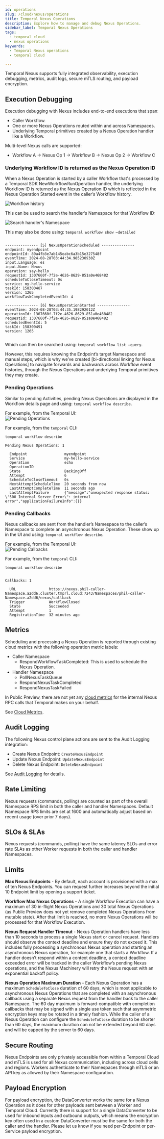 ```yaml
---
id: operations
slug: /cloud/nexus/operations
title: Temporal Nexus Operations
description: Explore how to manage and debug Nexus Operations. 
sidebar_label: Temporal Nexus Operations
tags:
  - temporal cloud
  - nexus operations
keywords:
  - Temporal Nexus operations
  - temporal cloud 

---
```

Temporal Nexus supports fully integrated observability, execution debugging, metrics, audit logs, secure mTLS routing, and payload encryption.

## Execution Debugging

Execution debugging with Nexus includes end-to-end executions that span:

* Caller Workflow.  
* One or more Nexus Operations routed within and across Namespaces.  
* Underlying Temporal primitives created by a Nexus Operation handler like a Workflow.

Multi-level Nexus calls are supported:

* Workflow A → Nexus Op 1 → Workflow B → Nexus Op 2 → Workflow C

### Underlying Workflow ID is returned as the Nexus Operation ID

When a Nexus Operation is started by a caller Workflow that's processed by a Temporal SDK NewWorkflowRunOperation handler, the underlying Workflow ID is returned as the Nexus Operation ID which is reflected in the Nexus Operation Started event in the caller’s Workflow history.  

![Workflow history](/img/nexus/nexus-operations-ui.png)

This can be used to search the handler’s Namespace for that Workflow ID: 

![Search handler's Namespace](/img/nexus/nexus-operations-ui-search-handler.png)

This may also be done using: `temporal workflow show –detailed`

```

--------------- [5] NexusOperationScheduled ---------------
endpoint: myendpoint
endpointId: 80a4fb3e7ab145eabc6a3b15e327548f
eventTime: 2024-08-28T03:44:34.985230930Z
input.Language: es
input.Name: Nexus
operation: say-hello
requestId: 1307660f-7f2e-4626-8629-851a0e468482
scheduleToCloseTimeout: 0s
service: my-hello-service
taskId: 158300487
version: 1265
workflowTaskCompletedEventId: 4

--------------- [6] NexusOperationStarted ---------------
eventTime: 2024-08-28T03:44:35.198292012Z
operationId: 1307660f-7f2e-4626-8629-851a0e468482
requestId: 1307660f-7f2e-4626-8629-851a0e468482
scheduledEventId: 5
taskId: 158300491
version: 1265


```

Which can then be searched using: `temporal workflow list –query`.

However, this requires knowing the Endpoint’s target Namespace and manual steps, which is why we’ve created [bi-directional linking for Nexus Operations] to navigate forwards and backwards across Workflow event histories, through the Nexus Operations and underlying Temporal primitives they may create.

### Pending Operations

Similar to pending Activities, pending Nexus Operations are displayed in the Workflow details page and using: `temporal workflow describe`.

For example, from the Temporal UI:  
![Pending Operations](/img/nexus/pending-nexus-operations.png)

For example, from the `temporal` CLI:

```
temporal workflow describe

Pending Nexus Operations: 1

  Endpoint                 myendpoint
  Service                  my-hello-service
  Operation                echo
  OperationID
  State                    BackingOff
  Attempt                  6
  ScheduleToCloseTimeout   0s
  NextAttemptScheduleTime  20 seconds from now
  LastAttemptCompleteTime  11 seconds ago
  LastAttemptFailure       {"message":"unexpected response status: \"500 Internal Server Error\": internal error","applicationFailureInfo":{}}
```

### Pending Callbacks

Nexus callbacks are sent from the handler’s Namespace to the caller’s Namespace to complete an asynchronous Nexus Operation. 
These show up in the UI and using: `temporal workflow describe`.

For example, from the Temporal UI:  
![Pending Callbacks](/img/nexus/nexus-callback.png)

For example, from the `temporal` CLI:

```
temporal workflow describe


Callbacks: 1

  URL               https://nexus.phil-caller-Namespace.a2dd6.cluster.tmprl.cloud:7243/Namespaces/phil-caller-Namespace.a2dd6/nexus/callback
  Trigger           WorkflowClosed
  State             Succeeded
  Attempt           1
  RegistrationTime  32 minutes ago
```

## Metrics

Scheduling and processing a Nexus Operation is reported through existing cloud metrics with the following operation metric labels:

* Caller Namespace  
  * RespondWorkflowTaskCompleted: This is used to schedule the Nexus Operation.  
* Handler Namespace  
  * PollNexusTaskQueue  
  * RespondNexusTaskCompleted  
  * RespondNexusTaskFailed

In Public Preview, there are not yet any [cloud metrics](https://docs.temporal.io/production-deployment/cloud/metrics/reference) for the internal Nexus RPC calls that Temporal makes on your behalf.

See [Cloud Metrics](\#metrics).

## Audit Logging

The following Nexus control plane actions are sent to the Audit Logging integration:

* Create Nexus Endpoint: `CreateNexusEndpoint`  
* Update Nexus Endpoint: `UpdateNexusEndpoint`  
* Delete Nexus Endpoint: `DeleteNexusEndpoint`

See [Audit Logging](/cloud/audit-logging) for details.

## Rate Limiting

Nexus requests (commands, polling) are counted as part of the overall Namespace RPS limit in both the caller and handler Namespaces. 
Default Namespace RPS limits are set at 1600 and automatically adjust based on recent usage (over prior 7 days).

## SLOs & SLAs

Nexus requests (commands, polling) have the same latency SLOs and error rate SLAs as other Worker requests in both the caller and handler Namespaces.

## Limits

**Max Nexus Endpoints** \- By default, each account is provisioned with a max of ten Nexus Endpoints. You can request further increases beyond the initial 10 Endpoint limit by opening a support ticket.

**Workflow Max Nexus Operations** \- A single Workflow Execution can have a maximum of 30 in-flight Nexus Operations and 30 total Nexus Operations (as Public Preview does not yet remove completed Nexus Operations from mutable state). 
After that limit is reached, no more Nexus Operations will be processed for that Workflow Execution.

**Nexus Request Handler Timeout** \- Nexus Operation handlers have less than 10 seconds to process a single Nexus start or cancel request. 
Handlers should observe the context deadline and ensure they do not exceed it. 
This includes fully processing a synchronous Nexus operation and starting an asynchronous Nexus operation, for example one that starts a Workflow. 
If a handler doesn’t respond within a context deadline, a context deadline exceeded error will be tracked in the caller Workflow’s pending Nexus operations, and the Nexus Machinery will retry the Nexus request with an exponential backoff policy.

**Nexus Operation Maximum Duration** \- Each Nexus Operation has a maximum `ScheduleToClose` duration of 60 days, which is most applicable to asynchronous Nexus Operations that are completed with an asynchronous callback using a separate Nexus request from the handler back to the caller Namespace. The 60 day maximum is forward-compatible with completion callbacks that may be signed with a single use token such that asymmetric encryption keys may be rotated in a timely fashion. While the caller of a Nexus Operation can configure the `ScheduleToClose` duration to be shorter than 60 days, the maximum duration can not be extended beyond 60 days and will be capped by the server to 60 days.

## Secure Routing

Nexus Endpoints are only privately accessible from within a Temporal Cloud and mTLS is used for all Nexus communication, including across cloud cells and regions. 
Workers authenticate to their Namespaces through mTLS or an API key as allowed by their Namespace configuration.

## Payload Encryption

For payload encryption, the DataConverter works the same for a Nexus Operation as it does for other payloads sent between a Worker and Temporal Cloud. 
Currently there is support for a single DataConverter to be used for inbound inputs and outbound outputs, which means the encryption key often used in a custom DataConverter must be the same for both the caller and the handler. 
Please let us know if you need per-Endpoint or per-Service payload encryption.


